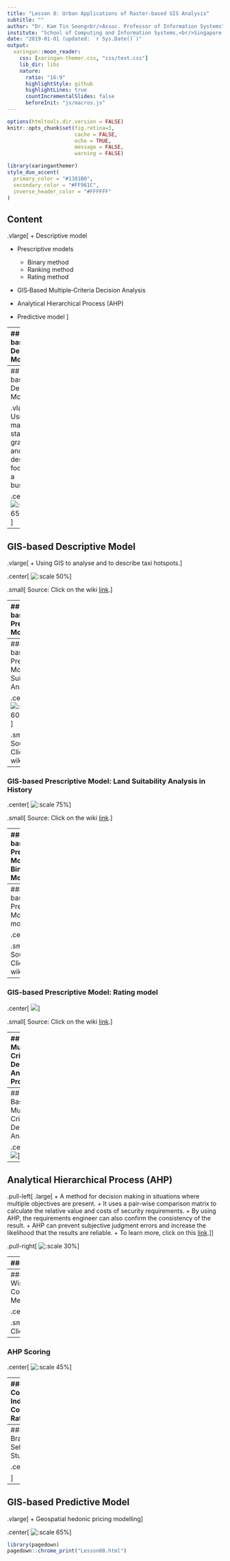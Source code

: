 ```yaml
---
title: "Lesson 8: Urban Applications of Raster-based GIS Analysis"
subtitle: ""  
author: "Dr. Kam Tin Seong<br/>Assoc. Professor of Information Systems"
institute: "School of Computing and Information Systems,<br/>Singapore Management University"
date: "2019-01-01 (updated: `r Sys.Date()`)"
output:
  xaringan::moon_reader:
    css: [xaringan-themer.css, "css/text.css"]
    lib_dir: libs
    nature:
      ratio: "16:9"
      highlightStyle: github
      highlightLines: true
      countIncrementalSlides: false
      beforeInit: "js/macros.js"
---
```


```r
options(htmltools.dir.version = FALSE)
knitr::opts_chunk$set(fig.retina=3,
                      cache = FALSE,
                      echo = TRUE,
                      message = FALSE, 
                      warning = FALSE)
```

```r
library(xaringanthemer)
style_duo_accent(
  primary_color = "#1381B0",
  secondary_color = "#FF961C",
  inverse_header_color = "#FFFFFF"
)
```

## Content

.vlarge[
+ Descriptive model

+ Prescriptive models
  + Binary method
  + Ranking method
  + Rating method

+ GIS‐Based Multiple‐Criteria Decision Analysis

+ Analytical Hierarchical Process (AHP)

+ Predictive model
] 

---
## GIS-based Descriptive Model

.vlarge[
+ Using GIS maps to describe the spatial distribution of real world phenomena.
]

.pull-left[
![](img/image1a.jpg)
]

.pull-right[
![](img/image1b.jpg)
]

---
## GIS-based Descriptive Model

.vlarge[
+ Using GIS map, statistical graphic and table to describe footprint of a business.]

.center[
![:scale 65%](img/image2.jpg)
]

---
## GIS-based Descriptive Model

.vlarge[
+ Using GIS to analyse and to describe taxi hotspots.]

.center[
![:scale 50%](img/image3.jpg)
]

.small[
Source: Click on the wiki [link](https://wiki.smu.edu.sg/1213t2is415g1/IS415_2012-13_Term2_Assign2_Derek.Lee ).
]

---
## GIS-based Prescriptive Model

.vlarge[
+ Suitability analysis in a GIS context is a geographic, or GIS-based process used to determine the appropriateness of a given area for a particular use. 

+ The basic premise of GIS suitability analysis is that each aspect of the landscape has intrinsic characteristics that are to some degree either suitable or unsuitable for the activities being planned. 

+ The results are often displayed on a map that is used to highlight areas from high to low suitability.
]

---
### GIS-based Prescriptive Model: Suitability Analysis

.center[
![:scale 60%](img/image5.jpg)
]

.small[
Source: Click on the wiki [link](http://www.innovativegis.com/basis/papers/other/asprschapter/#Berry6_Modeling_Frameworks).
]

---
### GIS-based Prescriptive Model: Land Suitability Analysis in History

.center[
![:scale 75%](img/image6.jpg)
]

.small[
Source: Click on the wiki [link](https://en.wikipedia.org/wiki/Ian_McHarg).
]

---
### GIS-based Prescriptive Model: Binary Model

.center[
![](img/image7.jpg)
]

.small[
Source: Click on the wiki [link](http://www.innovativegis.com/basis/papers/other/asprschapter/#Berry6_1_1_Binary_Model).
]

---
### GIS-based Prescriptive Model: Rank model

.center[
![](img/image8.jpg)
]

.small[
Source: Click on the wiki [link](http://www.innovativegis.com/basis/papers/other/asprschapter/#Berry6_1_2_Ranking_Model).
]

---
### GIS-based Prescriptive Model: Rating model

.center[
![](img/image9.jpg)
]

.small[
Source: Click on the wiki [link](http://www.innovativegis.com/basis/papers/other/asprschapter/#Berry6_1_3_Rating_Model).
]

---
## Multiple‐Criteria Decision Analysis Process

.center[
![:scale 60%](img/image10.jpg)
]

---
## GIS‐Based Multiple‐Criteria Decision Analysis

.center[
![](img/image11.jpg)
]

---
## Analytical Hierarchical Process (AHP)

.pull-left[
.large[
+ A method for decision making in situations where multiple objectives are present. 
+ It uses a pair-wise comparison matrix to calculate the relative value and costs of security requirements. 
+ By using AHP, the requirements engineer can also confirm the consistency of the result. 
+ AHP can prevent subjective judgment errors and increase the likelihood that the results are reliable.
+ To learn more, click on this [link](https://en.wikipedia.org/wiki/Analytic_hierarchy_process).
]]

.pull-right[
![:scale 30%](img/image12.jpg)
]

---
### AHP Steps

.large[
+ Review candidate requirements for completeness.

+ Apply the pair-wise comparison method to assess the relative value of the candidate requirements.

+ Apply the pair-wise comparison method to assess the relative cost of implementing each candidate requirement.

+ Calculate each candidate requirement's relative value and implementation cost, and plot each on a cost-value diagram.

+ Use the cost-value diagram as a map for analyzing the candidate requirements.
]

---
### AHP Pair-Wise Comparison Method

.center[
![](img/image13.jpg)
]

.small[Reference: Click on this [link](https://buildsecurityin.us-cert.gov/articles/best-practices/requirements-engineering/requirements-prioritization-case-study-using-ahp)]

---
### AHP Scoring

.center[
![:scale 45%](img/image14.jpg)
]

---
### AHP: Consistency Index and Consistency Ratio 

.center[
![:scale 65%](img/image15.jpg)
]

---
### Bank Branch Site Selection Study

.center[
![](img/image16.jpg)

]



---
## GIS-based Predictive Model

.vlarge[
+ Geospatial hedonic pricing modelling
]

.center[
![:scale 65%](img/image4.jpg)
]


```r
library(pagedown)
pagedown::chrome_print("Lesson08.html")
```
